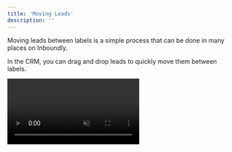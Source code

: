 ```yaml
---
title: 'Moving Leads'
description: ''
---
```


Moving leads between labels is a simple process that can be done in many places on Inboundly.

In the CRM, you can drag and drop leads to quickly move them between labels.

<video autoplay="true" muted="true" loop playsinline className="w-full aspect-video" src="/videos/guides_drag_drop_leads.mp4" />

In your Inbox, CRM, and Lists, you can click on conversations/leads and use the right sidebar to change their label.

<video autoplay="true" muted="true" loop playsinline className="w-full aspect-video" src="/videos/guides_add_lead_to_label.mp4" />